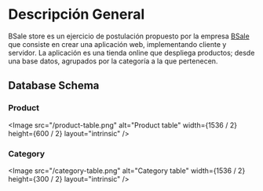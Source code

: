
# Descripción General

BSale store es un ejercicio de postulación propuesto por la empresa [BSale](https://www.bsale.com.pe/) que consiste en crear una aplicación web, implementando cliente y servidor.
La aplicación es una tienda online que despliega productos; desde una base datos, agrupados por la categoría a la que pertenecen.

## Database Schema

### Product

<Image
  src="/product-table.png"
  alt="Product table"
  width={1536 / 2}
  height={600 / 2}
  layout="intrinsic"
/>

### Category

<Image
  src="/category-table.png"
  alt="Category table"
  width={1536 / 2}
  height={300 / 2}
  layout="intrinsic"
/>
